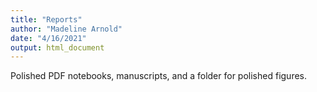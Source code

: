 ```yaml
---
title: "Reports"
author: "Madeline Arnold"
date: "4/16/2021"
output: html_document
---
```

Polished PDF notebooks, manuscripts, and a folder for polished figures.